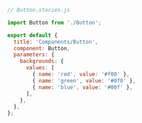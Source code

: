 ```js
// Button.stories.js

import Button from './Button';

export default {
  title: 'Components/Button',
  component: Button,
  parameters: {
    backgrounds: {
      values: [
        { name: 'red', value: '#f00' },
        { name: 'green', value: '#0f0' },
        { name: 'blue', value: '#00f' },
      ],
    },
  },
};
```
